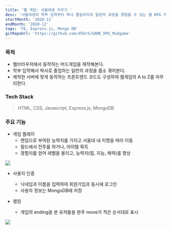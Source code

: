 ```yaml
---
title: '웹 게임: 서울대생 키우기 '
desc: '서울대생의 학부 입학부터 박사 졸업까지의 일련의 과정을 경험할 수 있는 웹 RPG 게임'
startMonth: '2020-11'
endMonth: '2020-12'
tags: 'FE, Express.js, Mongo DB'
gitRepoUrl: 'https://github.com/d5br5/GAME_RPG_Mudgame'
---
```


### 목적

- 웹브라우저에서 동작하는 머드게임을 제작해본다.
- 학부 입학해서 박사로 졸업하는 일련의 과정을 몸소 겪어본다. 
- 제작한 서버에 맞게 동작하는 프론트엔드 코드도 구성하여 웹게임의 A to Z를 마무리한다.

### Tech Stack

> HTML, CSS, Javascript, Express.js, MongoDB

### 주요 기능

- 게임 플레이
  - 랜덤으로 부여된 능력치를 가지고 서울대 내 지명을 따라 이동
  - 필드에서 전투를 하거나, 아이템 획득
  - 경험치를 얻어 레벨을 올리고, 능력치(힘, 지능, 체력)를 향상

![](https://user-images.githubusercontent.com/40906871/144449300-311ebdb2-b559-4392-a37f-59da422da9c6.png)


- 사용자 인증
  - 닉네임과 이름을 입력하여 회원가입과 동시에 로그인
  - 사용자 정보는 MongoDB에 저장

- 랭킹
  - 게임의 ending을 본 유저들을 완주 move가 적은 순서대로 표시

![](https://user-images.githubusercontent.com/40906871/144449513-2c06cf07-1340-4c7d-a24a-44736a26640f.png)